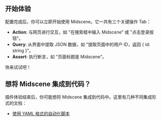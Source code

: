 ## 开始体验

配置完成后，你可以立即开始使用 Midscene。它一共有三个关键操作 Tab：

- **Action**: 与网页进行交互，如 "在搜索框中输入 Midscene" 或 "点击登录按钮"。
- **Query**: 从界面中提取 JSON 数据，如 "提取页面中的用户 ID，返回 \{ id: string \}"。
- **Assert**: 执行断言，如 "页面标题是 Midscene"。

快来试试吧！

## 想将 Midscene 集成到代码？

插件体验结束后，你可能想将 Midscene 集成到代码中。这里有几种不同集成形式的文档：

* [使用 YAML 格式的自动化脚本](./automate-with-scripts-in-yaml)
